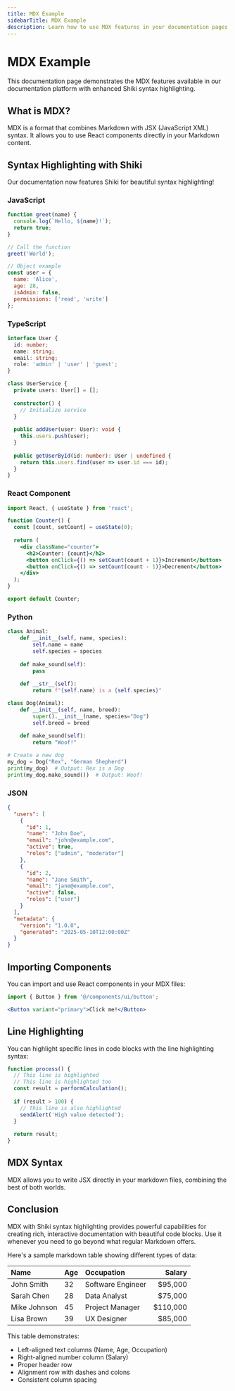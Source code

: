 ```yaml
---
title: MDX Example
sidebarTitle: MDX Example
description: Learn how to use MDX features in your documentation pages.
---
```


# MDX Example

This documentation page demonstrates the MDX features available in our documentation platform with enhanced Shiki syntax highlighting.

## What is MDX?

MDX is a format that combines Markdown with JSX (JavaScript XML) syntax. It allows you to use React components directly in your Markdown content.

## Syntax Highlighting with Shiki

Our documentation now features Shiki for beautiful syntax highlighting!

### JavaScript

```javascript
function greet(name) {
  console.log(`Hello, ${name}!`);
  return true;
}

// Call the function
greet('World');

// Object example
const user = {
  name: 'Alice',
  age: 28,
  isAdmin: false,
  permissions: ['read', 'write']
};
```

### TypeScript

```typescript
interface User {
  id: number;
  name: string;
  email: string;
  role: 'admin' | 'user' | 'guest';
}

class UserService {
  private users: User[] = [];
  
  constructor() {
    // Initialize service
  }
  
  public addUser(user: User): void {
    this.users.push(user);
  }
  
  public getUserById(id: number): User | undefined {
    return this.users.find(user => user.id === id);
  }
}
```

### React Component

```jsx
import React, { useState } from 'react';

function Counter() {
  const [count, setCount] = useState(0);
  
  return (
    <div className="counter">
      <h2>Counter: {count}</h2>
      <button onClick={() => setCount(count + 1)}>Increment</button>
      <button onClick={() => setCount(count - 1)}>Decrement</button>
    </div>
  );
}

export default Counter;
```

### Python

```python
class Animal:
    def __init__(self, name, species):
        self.name = name
        self.species = species
        
    def make_sound(self):
        pass
    
    def __str__(self):
        return f"{self.name} is a {self.species}"

class Dog(Animal):
    def __init__(self, name, breed):
        super().__init__(name, species="Dog")
        self.breed = breed
        
    def make_sound(self):
        return "Woof!"

# Create a new dog
my_dog = Dog("Rex", "German Shepherd")
print(my_dog)  # Output: Rex is a Dog
print(my_dog.make_sound())  # Output: Woof!
```

### JSON

```json
{
  "users": [
    {
      "id": 1,
      "name": "John Doe",
      "email": "john@example.com",
      "active": true,
      "roles": ["admin", "moderator"]
    },
    {
      "id": 2,
      "name": "Jane Smith",
      "email": "jane@example.com",
      "active": false,
      "roles": ["user"]
    }
  ],
  "metadata": {
    "version": "1.0.0",
    "generated": "2025-05-10T12:00:00Z"
  }
}
```

## Importing Components

You can import and use React components in your MDX files:

```jsx
import { Button } from '@/components/ui/button';

<Button variant="primary">Click me!</Button>
```

## Line Highlighting

You can highlight specific lines in code blocks with the line highlighting syntax:

```javascript {2-4,7}
function process() {
  // This line is highlighted
  // This line is highlighted too
  const result = performCalculation();
  
  if (result > 100) {
    // This line is also highlighted
    sendAlert('High value detected');
  }
  
  return result;
}
```

## MDX Syntax

MDX allows you to write JSX directly in your markdown files, combining the best of both worlds.

## Conclusion

MDX with Shiki syntax highlighting provides powerful capabilities for creating rich, interactive documentation with beautiful code blocks. Use it whenever you need to go beyond what regular Markdown offers.

Here's a sample markdown table showing different types of data:

| Name | Age | Occupation | Salary |
|:--|:--|:--|--:|
| John Smith | 32 | Software Engineer | $95,000 |
| Sarah Chen | 28 | Data Analyst | $75,000 |
| Mike Johnson | 45 | Project Manager | $110,000 |
| Lisa Brown | 39 | UX Designer | $85,000 |

This table demonstrates:
- Left-aligned text columns (Name, Age, Occupation)
- Right-aligned number column (Salary)
- Proper header row
- Alignment row with dashes and colons
- Consistent column spacing

